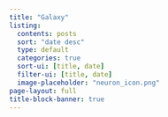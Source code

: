 ```yaml
---
title: "Galaxy"
listing:
  contents: posts
  sort: "date desc"
  type: default
  categories: true
  sort-ui: [title, date]
  filter-ui: [title, date]
  image-placeholder: "neuron_icon.png"
page-layout: full
title-block-banner: true
---
```

